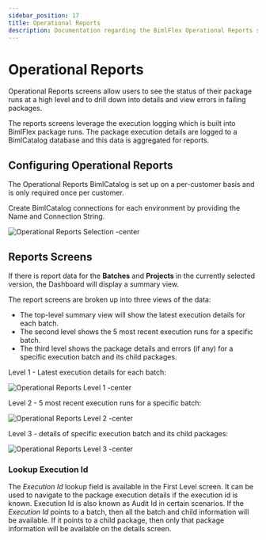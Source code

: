 ---
sidebar_position: 17
title: Operational Reports
description: Documentation regarding the BimlFlex Operational Reports screen, including configuring operational reports, report screens, and execution details for batches
---
<head>
  <meta name="varigenceProduct" content="BimlFlex"></meta>
  <meta name="varigenceArticleType" content="Conceptual"></meta>
</head>

# Operational Reports

Operational Reports screens allow users to see the status of their package runs at a high level and to drill down into details and view errors in failing packages.

The reports screens leverage the execution logging which is built into BimlFlex package runs. The package execution details are logged to a BimlCatalog database and this data is aggregated for reports.

## Configuring Operational Reports

The Operational Reports BimlCatalog is set up on a per-customer basis and is only required once per customer.

Create BimlCatalog connections for each environment by providing the Name and Connection String.

![Operational Reports Selection -center](/img/bimlflex/bimlflex-app-operational-reports-selected.png "Operational Reports Selection")

## Reports Screens

If there is report data for the **Batches** and **Projects** in the currently selected version, the Dashboard will display a summary view.

The report screens are broken up into three views of the data:

* The top-level summary view will show the latest execution details for each batch.
* The second level shows the 5 most recent execution runs for a specific batch.
* The third level shows the package details and errors (if any) for a specific execution batch and its child packages.

Level 1 - Latest execution details for each batch:

![Operational Reports Level 1 -center](/img/bimlflex/bimlflex-app-operational-reports-level1.png "Operational Reports Level 1")

Level 2 - 5 most recent execution runs for a specific batch:

![Operational Reports Level 2 -center](/img/bimlflex/bimlflex-app-operational-reports-level2.png "Operational Reports Level 2")

Level 3 - details of specific execution batch and its child packages:

![Operational Reports Level 3 -center](/img/bimlflex/bimlflex-app-operational-reports-level3.png "Operational Reports Level 3")

### Lookup Execution Id

The *Execution Id* lookup field is available in the First Level screen. It can be used to navigate to the package execution details if the execution id is known. Execution Id is also known as Audit Id in certain scenarios. If the *Execution Id* points to a batch, then all the batch and child information will be available. If it points to a child package, then only that package information will be available on the details screen.
